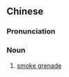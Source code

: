 {{also|烟雾弹}}
==Chinese==
{{zh-forms|s=烟雾弹|type=21}}
{{wikipedia|lang=zh}}

===Pronunciation===
{{zh-pron
|m=yānwùdàn
|c=jin1 mou6 daan6-2
|mn=ian-bū-tôaⁿ
|cat=n
}}

===Noun===
{{zh-noun}}

# [[smoke grenade]]